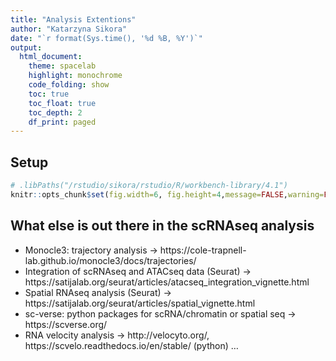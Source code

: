 ```yaml
---
title: "Analysis Extentions"
author: "Katarzyna Sikora"
date: "`r format(Sys.time(), '%d %B, %Y')`"
output:
  html_document:
    theme: spacelab
    highlight: monochrome
    code_folding: show
    toc: true
    toc_float: true
    toc_depth: 2
    df_print: paged
---
```


## Setup

```r
# .libPaths("/rstudio/sikora/rstudio/R/workbench-library/4.1")
knitr::opts_chunk$set(fig.width=6, fig.height=4,message=FALSE,warning=FALSE,tidy=TRUE, tidy.opts=list(width.cutoff=70)) 
```

## What else is out there in the scRNAseq analysis

- Monocle3: trajectory analysis -> https://cole-trapnell-lab.github.io/monocle3/docs/trajectories/
- Integration of scRNAseq and ATACseq data (Seurat) -> https://satijalab.org/seurat/articles/atacseq_integration_vignette.html
- Spatial RNAseq analysis (Seurat) -> https://satijalab.org/seurat/articles/spatial_vignette.html
- sc-verse: python packages for scRNA/chromatin or spatial seq -> https://scverse.org/
- RNA velocity analysis -> http://velocyto.org/, https://scvelo.readthedocs.io/en/stable/ (python)
...



